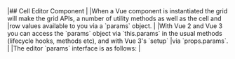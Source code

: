 <framework-specific-section frameworks="vue">
|## Cell Editor Component
|
|When a Vue component is instantiated the grid will make the grid APIs, a number of utility methods as well as the cell and 
|row values available to you via a `params` object.  
|
|With Vue 2 and Vue 3 you can access the `params` object via `this.params` in the usual methods (lifecycle hooks, methods etc), and with Vue 3's `setup` 
|via `props.params`.
|
|The editor `params` interface is as follows:
|
</framework-specific-section>